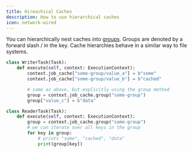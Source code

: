 ```yaml
---
title: Hireachical Caches
description: How to use hierarchical caches
icon: network-wired
---
```


You can hierarchically nest caches into [groups](/workflows/caches#groups-and-hierarchical-keys). Groups are denoted
by a forward slash / in the key. Cache hierarchies behave in a similar way to file systems.

<RequestExample>

```python
class WriterTask(Task):
    def execute(self, context: ExecutionContext):
        context.job_cache["some-group/value_a"] = b"some"
        context.job_cache["some-group/value_b"] = b"cached"

        # same as above, but explicitly using the group method
        group = context.job_cache.group("some-group")
        group["value_c"] = b"data"

class ReaderTask(Task):
    def execute(self, context: ExecutionContext):
        group = context.job_cache.group("some-group")
        # we can iterate over all keys in the group
        for key in group:
            # prints "some", "cached", "data"
            print(group[key])
```

</RequestExample>
